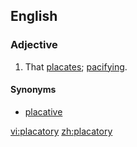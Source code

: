 ==English==

===Adjective===
{{en-adj}}

# That [[placate]]s; [[pacifying]].

====Synonyms====
* [[placative]]

[[vi:placatory]]
[[zh:placatory]]